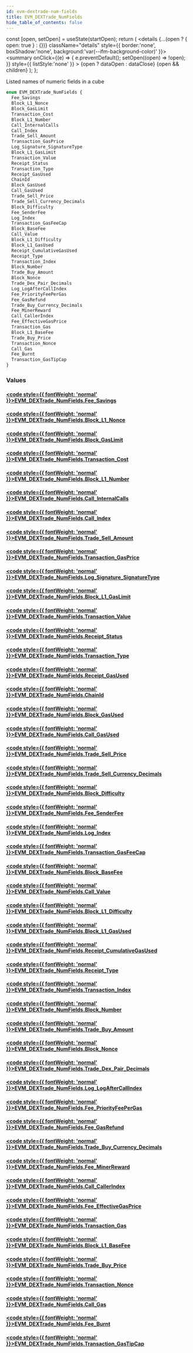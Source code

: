 ```yaml
---
id: evm-dextrade-num-fields
title: EVM_DEXTrade_NumFields
hide_table_of_contents: false
---
```







  const [open, setOpen] = useState(startOpen);
  return (
    <details {...(open ? { open: true } : {})} className="details" style={{ border:'none', boxShadow:'none', background:'var(--ifm-background-color)' }}>
      <summary
        onClick={(e) => {
          e.preventDefault();
          setOpen((open) => !open);
        }}
        style={{ listStyle:'none' }}
      >
      {open ? dataOpen : dataClose}
      </summary>
      {open && children}
    </details>
  );
};




Listed names of numeric fields in a cube


```graphql
enum EVM_DEXTrade_NumFields {
  Fee_Savings
  Block_L1_Nonce
  Block_GasLimit
  Transaction_Cost
  Block_L1_Number
  Call_InternalCalls
  Call_Index
  Trade_Sell_Amount
  Transaction_GasPrice
  Log_Signature_SignatureType
  Block_L1_GasLimit
  Transaction_Value
  Receipt_Status
  Transaction_Type
  Receipt_GasUsed
  ChainId
  Block_GasUsed
  Call_GasUsed
  Trade_Sell_Price
  Trade_Sell_Currency_Decimals
  Block_Difficulty
  Fee_SenderFee
  Log_Index
  Transaction_GasFeeCap
  Block_BaseFee
  Call_Value
  Block_L1_Difficulty
  Block_L1_GasUsed
  Receipt_CumulativeGasUsed
  Receipt_Type
  Transaction_Index
  Block_Number
  Trade_Buy_Amount
  Block_Nonce
  Trade_Dex_Pair_Decimals
  Log_LogAfterCallIndex
  Fee_PriorityFeePerGas
  Fee_GasRefund
  Trade_Buy_Currency_Decimals
  Fee_MinerReward
  Call_CallerIndex
  Fee_EffectiveGasPrice
  Transaction_Gas
  Block_L1_BaseFee
  Trade_Buy_Price
  Transaction_Nonce
  Call_Gas
  Fee_Burnt
  Transaction_GasTipCap
}
```




### Values

#### [<code style={{ fontWeight: 'normal' }}>EVM_DEXTrade_NumFields.<b>Fee_Savings</b></code>](#) 
> 
> 

#### [<code style={{ fontWeight: 'normal' }}>EVM_DEXTrade_NumFields.<b>Block_L1_Nonce</b></code>](#) 
> 
> 

#### [<code style={{ fontWeight: 'normal' }}>EVM_DEXTrade_NumFields.<b>Block_GasLimit</b></code>](#) 
> 
> 

#### [<code style={{ fontWeight: 'normal' }}>EVM_DEXTrade_NumFields.<b>Transaction_Cost</b></code>](#) 
> 
> 

#### [<code style={{ fontWeight: 'normal' }}>EVM_DEXTrade_NumFields.<b>Block_L1_Number</b></code>](#) 
> 
> 

#### [<code style={{ fontWeight: 'normal' }}>EVM_DEXTrade_NumFields.<b>Call_InternalCalls</b></code>](#) 
> 
> 

#### [<code style={{ fontWeight: 'normal' }}>EVM_DEXTrade_NumFields.<b>Call_Index</b></code>](#) 
> 
> 

#### [<code style={{ fontWeight: 'normal' }}>EVM_DEXTrade_NumFields.<b>Trade_Sell_Amount</b></code>](#) 
> 
> 

#### [<code style={{ fontWeight: 'normal' }}>EVM_DEXTrade_NumFields.<b>Transaction_GasPrice</b></code>](#) 
> 
> 

#### [<code style={{ fontWeight: 'normal' }}>EVM_DEXTrade_NumFields.<b>Log_Signature_SignatureType</b></code>](#) 
> 
> 

#### [<code style={{ fontWeight: 'normal' }}>EVM_DEXTrade_NumFields.<b>Block_L1_GasLimit</b></code>](#) 
> 
> 

#### [<code style={{ fontWeight: 'normal' }}>EVM_DEXTrade_NumFields.<b>Transaction_Value</b></code>](#) 
> 
> 

#### [<code style={{ fontWeight: 'normal' }}>EVM_DEXTrade_NumFields.<b>Receipt_Status</b></code>](#) 
> 
> 

#### [<code style={{ fontWeight: 'normal' }}>EVM_DEXTrade_NumFields.<b>Transaction_Type</b></code>](#) 
> 
> 

#### [<code style={{ fontWeight: 'normal' }}>EVM_DEXTrade_NumFields.<b>Receipt_GasUsed</b></code>](#) 
> 
> 

#### [<code style={{ fontWeight: 'normal' }}>EVM_DEXTrade_NumFields.<b>ChainId</b></code>](#) 
> 
> 

#### [<code style={{ fontWeight: 'normal' }}>EVM_DEXTrade_NumFields.<b>Block_GasUsed</b></code>](#) 
> 
> 

#### [<code style={{ fontWeight: 'normal' }}>EVM_DEXTrade_NumFields.<b>Call_GasUsed</b></code>](#) 
> 
> 

#### [<code style={{ fontWeight: 'normal' }}>EVM_DEXTrade_NumFields.<b>Trade_Sell_Price</b></code>](#) 
> 
> 

#### [<code style={{ fontWeight: 'normal' }}>EVM_DEXTrade_NumFields.<b>Trade_Sell_Currency_Decimals</b></code>](#) 
> 
> 

#### [<code style={{ fontWeight: 'normal' }}>EVM_DEXTrade_NumFields.<b>Block_Difficulty</b></code>](#) 
> 
> 

#### [<code style={{ fontWeight: 'normal' }}>EVM_DEXTrade_NumFields.<b>Fee_SenderFee</b></code>](#) 
> 
> 

#### [<code style={{ fontWeight: 'normal' }}>EVM_DEXTrade_NumFields.<b>Log_Index</b></code>](#) 
> 
> 

#### [<code style={{ fontWeight: 'normal' }}>EVM_DEXTrade_NumFields.<b>Transaction_GasFeeCap</b></code>](#) 
> 
> 

#### [<code style={{ fontWeight: 'normal' }}>EVM_DEXTrade_NumFields.<b>Block_BaseFee</b></code>](#) 
> 
> 

#### [<code style={{ fontWeight: 'normal' }}>EVM_DEXTrade_NumFields.<b>Call_Value</b></code>](#) 
> 
> 

#### [<code style={{ fontWeight: 'normal' }}>EVM_DEXTrade_NumFields.<b>Block_L1_Difficulty</b></code>](#) 
> 
> 

#### [<code style={{ fontWeight: 'normal' }}>EVM_DEXTrade_NumFields.<b>Block_L1_GasUsed</b></code>](#) 
> 
> 

#### [<code style={{ fontWeight: 'normal' }}>EVM_DEXTrade_NumFields.<b>Receipt_CumulativeGasUsed</b></code>](#) 
> 
> 

#### [<code style={{ fontWeight: 'normal' }}>EVM_DEXTrade_NumFields.<b>Receipt_Type</b></code>](#) 
> 
> 

#### [<code style={{ fontWeight: 'normal' }}>EVM_DEXTrade_NumFields.<b>Transaction_Index</b></code>](#) 
> 
> 

#### [<code style={{ fontWeight: 'normal' }}>EVM_DEXTrade_NumFields.<b>Block_Number</b></code>](#) 
> 
> 

#### [<code style={{ fontWeight: 'normal' }}>EVM_DEXTrade_NumFields.<b>Trade_Buy_Amount</b></code>](#) 
> 
> 

#### [<code style={{ fontWeight: 'normal' }}>EVM_DEXTrade_NumFields.<b>Block_Nonce</b></code>](#) 
> 
> 

#### [<code style={{ fontWeight: 'normal' }}>EVM_DEXTrade_NumFields.<b>Trade_Dex_Pair_Decimals</b></code>](#) 
> 
> 

#### [<code style={{ fontWeight: 'normal' }}>EVM_DEXTrade_NumFields.<b>Log_LogAfterCallIndex</b></code>](#) 
> 
> 

#### [<code style={{ fontWeight: 'normal' }}>EVM_DEXTrade_NumFields.<b>Fee_PriorityFeePerGas</b></code>](#) 
> 
> 

#### [<code style={{ fontWeight: 'normal' }}>EVM_DEXTrade_NumFields.<b>Fee_GasRefund</b></code>](#) 
> 
> 

#### [<code style={{ fontWeight: 'normal' }}>EVM_DEXTrade_NumFields.<b>Trade_Buy_Currency_Decimals</b></code>](#) 
> 
> 

#### [<code style={{ fontWeight: 'normal' }}>EVM_DEXTrade_NumFields.<b>Fee_MinerReward</b></code>](#) 
> 
> 

#### [<code style={{ fontWeight: 'normal' }}>EVM_DEXTrade_NumFields.<b>Call_CallerIndex</b></code>](#) 
> 
> 

#### [<code style={{ fontWeight: 'normal' }}>EVM_DEXTrade_NumFields.<b>Fee_EffectiveGasPrice</b></code>](#) 
> 
> 

#### [<code style={{ fontWeight: 'normal' }}>EVM_DEXTrade_NumFields.<b>Transaction_Gas</b></code>](#) 
> 
> 

#### [<code style={{ fontWeight: 'normal' }}>EVM_DEXTrade_NumFields.<b>Block_L1_BaseFee</b></code>](#) 
> 
> 

#### [<code style={{ fontWeight: 'normal' }}>EVM_DEXTrade_NumFields.<b>Trade_Buy_Price</b></code>](#) 
> 
> 

#### [<code style={{ fontWeight: 'normal' }}>EVM_DEXTrade_NumFields.<b>Transaction_Nonce</b></code>](#) 
> 
> 

#### [<code style={{ fontWeight: 'normal' }}>EVM_DEXTrade_NumFields.<b>Call_Gas</b></code>](#) 
> 
> 

#### [<code style={{ fontWeight: 'normal' }}>EVM_DEXTrade_NumFields.<b>Fee_Burnt</b></code>](#) 
> 
> 

#### [<code style={{ fontWeight: 'normal' }}>EVM_DEXTrade_NumFields.<b>Transaction_GasTipCap</b></code>](#) 
> 
> 



